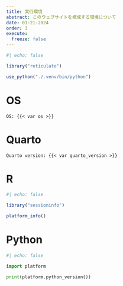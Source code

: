 ```yaml
---
title: 実行環境
abstract: このウェブサイトを構成する環境について
date: 01-21-2024
order: 3
execute: 
  freeze: false
---
```


```r
#| echo: false

library("reticulate")

use_python("./.venv/bin/python")
```

# OS
```
OS: {{< var os >}}
```

# Quarto

```
Quarto version: {{< var quarto_version >}}
```

# R
```r
#| echo: false

library("sessioninfo")

platform_info()
```

# Python

```python
#| echo: false

import platform

print(platform.python_version())
```